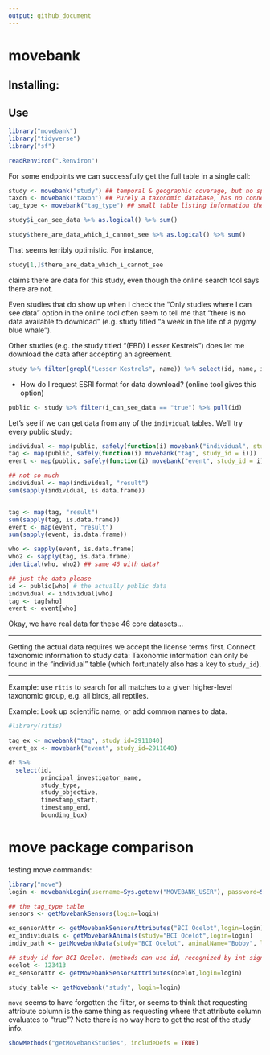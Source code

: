 ```yaml
---
output: github_document
---
```



# movebank


## Installing:

## Use

```r
library("movebank")
library("tidyverse")
library("sf")
```

```r
readRenviron(".Renviron")
```


For some endpoints we can successfully get the full table in a single call:

```r
study <- movebank("study") ## temporal & geographic coverage, but no species coverage information
taxon <- movebank("taxon") ## Purely a taxonomic database, has no connection to study
tag_type <- movebank("tag_type") ## small table listing information the different types of animal tracker tags
```


```r
study$i_can_see_data %>% as.logical() %>% sum()
```

```r
study$there_are_data_which_i_cannot_see %>% as.logical() %>% sum()
```

That seems terribly optimistic.  For instance, 

```r
study[1,]$there_are_data_which_i_cannot_see
```

claims there are data for this study, even though the online search tool says there are not.  

Even studies that do show up when I check the "Only studies where I can see data" option in the online tool often seem to tell me that "there is no data available to download" (e.g. study titled "a week in the life of a pygmy blue whale").

Other studies (e.g. the study titled "(EBD) Lesser Kestrels") does let me download the data after accepting an agreement.  

```r
study %>% filter(grepl("Lesser Kestrels", name)) %>% select(id, name, i_can_see_data, there_are_data_which_i_cannot_see)
```

- How do I request ESRI format for data download?  (online tool gives this option)


```r
public <- study %>% filter(i_can_see_data == "true") %>% pull(id)
```

Let's see if we can get data from any of the `individual` tables. We'll try every public study:

```r
individual <- map(public, safely(function(i) movebank("individual", study_id = i)))
tag <- map(public, safely(function(i) movebank("tag", study_id = i))) 
event <- map(public, safely(function(i) movebank("event", study_id = i)))

## not so much
individual <- map(individual, "result")
sum(sapply(individual, is.data.frame))


tag <- map(tag, "result")
sum(sapply(tag, is.data.frame))
event <- map(event, "result")
sum(sapply(event, is.data.frame))

who <- sapply(event, is.data.frame)
who2 <- sapply(tag, is.data.frame)
identical(who, who2) ## same 46 with data?

## just the data please
id <- public[who] # the actually public data
individual <- individual[who]
tag <- tag[who]
event <- event[who]
```

Okay, we have real data for these 46 core datasets...






-----------

Getting the actual data requires we accept the license terms first.
Connect taxonomic information to study data:  Taxonomic information can only be found in the "individual" table (which fortunately also has a key to `study_id`).  



----

Example: use `ritis` to search for all matches to a given higher-level taxonomic group, e.g. all birds, all reptiles.

Example: Look up scientific name, or add common names to data.

```r
#library(ritis)
```

```r
tag_ex <- movebank("tag", study_id=2911040)
event_ex <- movebank("event", study_id=2911040)
```

```r
df %>%
  select(id,
         principal_investigator_name,
         study_type,
         study_objective,
         timestamp_start,
         timestamp_end,
         bounding_box)
```

# move package comparison

testing move commands:

```r
library("move")
login <- movebankLogin(username=Sys.getenv("MOVEBANK_USER"), password=Sys.getenv("MOVEBANK_PW"))

## the tag_type table
sensors <- getMovebankSensors(login=login)

ex_sensorAttr <- getMovebankSensorsAttributes("BCI Ocelot",login=login)
ex_individuals <- getMovebankAnimals(study="BCI Ocelot",login=login)
indiv_path <- getMovebankData(study="BCI Ocelot", animalName="Bobby", login=login)

## study id for BCI Ocelot. (methods can use id, recognized by int signature)
ocelot <- 123413
ex_sensorAttr <- getMovebankSensorsAttributes(ocelot,login=login)
```

```r
study_table <- getMovebank("study", login=login)
```


`move` seems to have forgotten the filter, or seems to think that requesting attribute column is the same thing as requesting where that attribute column evaluates to "true"?  Note there is no way here to get the rest of the study info.  

```r
showMethods("getMovebankStudies", includeDefs = TRUE)
```

